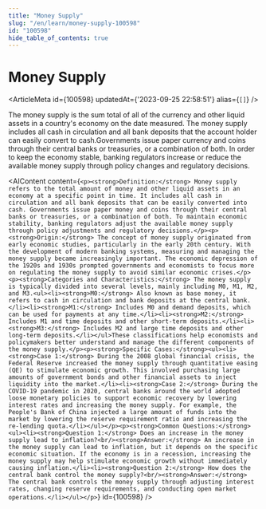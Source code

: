 ```yaml
---
title: "Money Supply"
slug: "/en/learn/money-supply-100598"
id: "100598"
hide_table_of_contents: true
---
```



# Money Supply

<ArticleMeta id={100598} updatedAt={'2023-09-25 22:58:51'} alias={`[]`} />
<div className='border-solid border-b border-t-0 my-4 border-[var(--ifm-color-gray-300)]' />

The money supply is the sum total of all of the currency and other liquid assets in a country's economy on the date measured. The money supply includes all cash in circulation and all bank deposits that the account holder can easily convert to cash.Governments issue paper currency and coins through their central banks or treasuries, or a combination of both. In order to keep the economy stable, banking regulators increase or reduce the available money supply through policy changes and regulatory decisions.

<AIContent content={`<p><strong>Definition:</strong> Money supply refers to the total amount of money and other liquid assets in an economy at a specific point in time. It includes all cash in circulation and all bank deposits that can be easily converted into cash. Governments issue paper money and coins through their central banks or treasuries, or a combination of both. To maintain economic stability, banking regulators adjust the available money supply through policy adjustments and regulatory decisions.</p><p><strong>Origin:</strong> The concept of money supply originated from early economic studies, particularly in the early 20th century. With the development of modern banking systems, measuring and managing the money supply became increasingly important. The economic depression of the 1920s and 1930s prompted governments and economists to focus more on regulating the money supply to avoid similar economic crises.</p><p><strong>Categories and Characteristics:</strong> The money supply is typically divided into several levels, mainly including M0, M1, M2, and M3.<ul><li><strong>M0:</strong> Also known as base money, it refers to cash in circulation and bank deposits at the central bank.</li><li><strong>M1:</strong> Includes M0 and demand deposits, which can be used for payments at any time.</li><li><strong>M2:</strong> Includes M1 and time deposits and other short-term deposits.</li><li><strong>M3:</strong> Includes M2 and large time deposits and other long-term deposits.</li></ul>These classifications help economists and policymakers better understand and manage the different components of the money supply.</p><p><strong>Specific Cases:</strong><ul><li><strong>Case 1:</strong> During the 2008 global financial crisis, the Federal Reserve increased the money supply through quantitative easing (QE) to stimulate economic growth. This involved purchasing large amounts of government bonds and other financial assets to inject liquidity into the market.</li><li><strong>Case 2:</strong> During the COVID-19 pandemic in 2020, central banks around the world adopted loose monetary policies to support economic recovery by lowering interest rates and increasing the money supply. For example, the People's Bank of China injected a large amount of funds into the market by lowering the reserve requirement ratio and increasing the re-lending quota.</li></ul></p><p><strong>Common Questions:</strong><ul><li><strong>Question 1:</strong> Does an increase in the money supply lead to inflation?<br/><strong>Answer:</strong> An increase in the money supply can lead to inflation, but it depends on the specific economic situation. If the economy is in a recession, increasing the money supply may help stimulate economic growth without immediately causing inflation.</li><li><strong>Question 2:</strong> How does the central bank control the money supply?<br/><strong>Answer:</strong> The central bank controls the money supply through adjusting interest rates, changing reserve requirements, and conducting open market operations.</li></ul></p>`} id={100598} />
